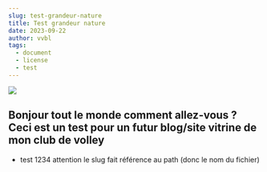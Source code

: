 ```yaml
---
slug: test-grandeur-nature
title: Test grandeur nature
date: 2023-09-22
author: vvbl
tags:
  - document
  - license
  - test
---
```

![](/images/russian-boy-dancing.jpg)




## Bonjour tout le monde comment allez-vous ? Ceci est un test pour un futur blog/site vitrine de mon club de volley

- test 1234
attention le slug fait référence au path (donc le nom du fichier)





